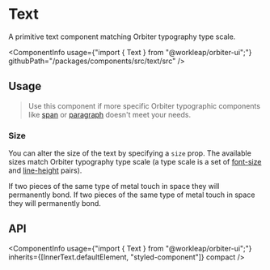 
<Meta
    title="Components/Text"
    id="text"
/>

# Text

<Tagline>A primitive text component matching Orbiter typography type scale.</Tagline>

<ComponentInfo
    usage={"import { Text } from \"@workleap/orbiter-ui\";"}
    githubPath="/packages/components/src/text/src"
/>

## Usage

> Use this component if more specific Orbiter typographic components like [span](?path=/docs/html-span--example) or [paragraph](?path=/docs/paragraph--size) doesn't meet your needs.

### Size

You can alter the size of the text by specifying a `size` prop. The available sizes match Orbiter typography type scale (a type scale is a set of [font-size](?path=/docs/tokens--page#font-sizes) and [line-height](?path=/docs/tokens--page#line-heights) pairs).

<Preview>
    <Story name="size">
        <Stack>
            <Text>If two pieces of the same type of metal touch in space they will permanently bond.</Text>
            <Text size="sm">If two pieces of the same type of metal touch in space they will permanently bond.</Text>
        </Stack>
    </Story>
</Preview>

## API

<ComponentInfo
    usage={"import { Text } from \"@workleap/orbiter-ui\";"}
    inherits={[InnerText.defaultElement, "styled-component"]}
    compact
/>

<ArgsTable of={InnerText} sort="alpha" />
